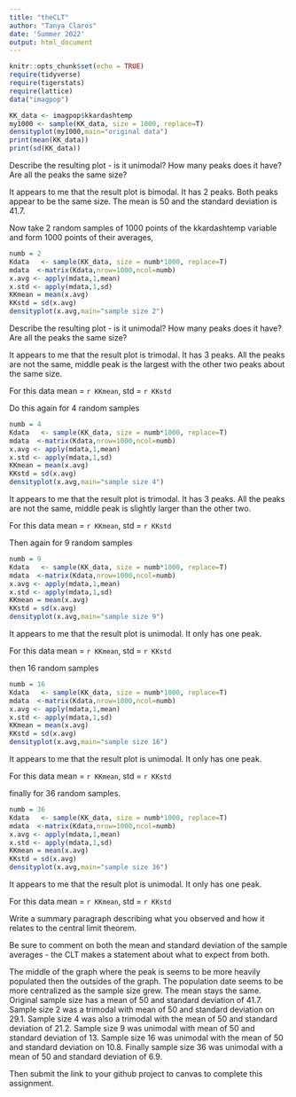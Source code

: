 ```yaml
---
title: "theCLT"
author: "Tanya Claros"
date: 'Summer 2022'
output: html_document
---
```

```r
knitr::opts_chunk$set(echo = TRUE)
require(tidyverse)
require(tigerstats)
require(lattice)
data("imagpop")
```

```r
KK_data <- imagpop$kkardashtemp
my1000 <- sample(KK_data, size = 1000, replace=T)
densityplot(my1000,main="original data")
print(mean(KK_data))
print(sd(KK_data))

```

Describe the resulting plot -  is it unimodal?  How many peaks does it have?  Are all the peaks the same size? 

It appears to me that the result plot is bimodal. It has 2 peaks. Both peaks appear to be the same size. The mean is 50 and the standard deviation is 41.7.  

Now take 2 random samples of 1000 points of the kkardashtemp variable and form 1000 points of their averages,

```r
numb = 2
Kdata   <- sample(KK_data, size = numb*1000, replace=T)
mdata  <-matrix(Kdata,nrow=1000,ncol=numb)
x.avg <- apply(mdata,1,mean)
x.std <- apply(mdata,1,sd)
KKmean = mean(x.avg)
KKstd = sd(x.avg)
densityplot(x.avg,main="sample size 2")
```

Describe the resulting plot -  is it unimodal?  How many peaks does it have?  Are all the peaks the same size? 

It appears to me that the result plot is trimodal. It has 3 peaks. All the peaks are not the same, middle peak is the largest with the other two peaks about the same size.  

For this data mean = `r KKmean`, std = `r KKstd`

Do this again for 4 random samples

```r
numb = 4
Kdata   <- sample(KK_data, size = numb*1000, replace=T)
mdata  <-matrix(Kdata,nrow=1000,ncol=numb)
x.avg <- apply(mdata,1,mean)
x.std <- apply(mdata,1,sd)
KKmean = mean(x.avg)
KKstd = sd(x.avg)
densityplot(x.avg,main="sample size 4")
```
  
It appears to me that the result plot is trimodal. It has 3 peaks. All the peaks are not the same, middle peak is slightly larger than the other two.     

For this data mean = `r KKmean`, std = `r KKstd`

Then again for 9 random samples

```r
numb = 9
Kdata   <- sample(KK_data, size = numb*1000, replace=T)
mdata  <-matrix(Kdata,nrow=1000,ncol=numb)
x.avg <- apply(mdata,1,mean)
x.std <- apply(mdata,1,sd)
KKmean = mean(x.avg)
KKstd = sd(x.avg)
densityplot(x.avg,main="sample size 9")
```
  
It appears to me that the result plot is unimodal. It only has one peak.  

For this data mean = `r KKmean`, std = `r KKstd`
  
then 16 random samples

```r
numb = 16
Kdata   <- sample(KK_data, size = numb*1000, replace=T)
mdata  <-matrix(Kdata,nrow=1000,ncol=numb)
x.avg <- apply(mdata,1,mean)
x.std <- apply(mdata,1,sd)
KKmean = mean(x.avg)
KKstd = sd(x.avg)
densityplot(x.avg,main="sample size 16")
```
  
It appears to me that the result plot is unimodal. It only has one peak.  

For this data mean = `r KKmean`, std = `r KKstd`
  
finally for 36 random samples.

```r
numb = 36
Kdata   <- sample(KK_data, size = numb*1000, replace=T)
mdata  <-matrix(Kdata,nrow=1000,ncol=numb)
x.avg <- apply(mdata,1,mean)
x.std <- apply(mdata,1,sd)
KKmean = mean(x.avg)
KKstd = sd(x.avg)
densityplot(x.avg,main="sample size 36")
```
  
It appears to me that the result plot is unimodal. It only has one peak.  

For this data mean = `r KKmean`, std = `r KKstd`

Write a summary paragraph describing what you observed and how it relates to the central limit theorem.

Be sure to comment on both the mean and standard deviation of the sample averages - the CLT makes a statement about what to expect from both.
  
The middle of the graph where the peak is seems to be more heavily populated then the outsides of the graph. The population date seems to be more centralized as the sample size grew. The mean stays the same. Original sample size has a mean of 50 and standard deviation of 41.7. Sample size 2 was a trimodal with mean of 50 and standard deviation on 29.1. Sample size 4 was also a trimodal with the mean of 50 and standard deviation of 21.2. Sample size 9 was unimodal with mean of 50 and standard deviation of 13. Sample size 16 was unimodal with the mean of 50 and standard deviation on 10.8. Finally sample size 36 was unimodal with a mean of 50 and standard deviation of 6.9. 

Then submit the link to your github project  to canvas to complete this assignment.